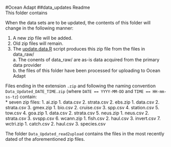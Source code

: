 #Ocean Adapt
##data_updates Readme  
This folder contains <fill>

When the data sets are to be updated, the contents of this folder will change in the following manner:  
  
  1. A new zip file will be added. 
  2. Old zip files will remain. 
  3. The [update.data.R](https://github.com/mpinsky/OceanAdapt/blob/master/R/update.data.R) script produces this zip file from the files in data_raw/  
    a. The conents of data_raw/ are as-is data acquired from the primary data provider  
    b. the files of this folder have been processed for uploading to Ocean Adapt
  
Files ending in the extension `.zip` and following the naming convention 
`Data_Updated_DATE_TIME.zip` (where `DATE == YYYY-MM-DD` and `TIME == HH-mm-ss-tz`) contain:  
  * seven zip files:
    1. ai.zip
      1. data.csv
      2. strata.csv
    2. ebs.zip
      1. data.csv
      2. strata.csv
    3. gmex.zip
      1. bio.csv
      2. cruise.csv
      3. spp.csv
      4. station.csv
      5. tow.csv
    4. goa.zip
      1. data.csv
      2. strata.csv
    5. neus.zip
      1. neus.csv
      2. strata.csv
      3. svspp.csv
    6. wcann.zip
      1. fish.csv
      2. haul.csv
      3. invert.csv
    7. wctri.zip
      1. catch.csv
      2. haul.csv
      3. species.csv
      
The folder `Data_Updated_read2upload` contains the files in the most recently dated of the aforementioned zip files.  


